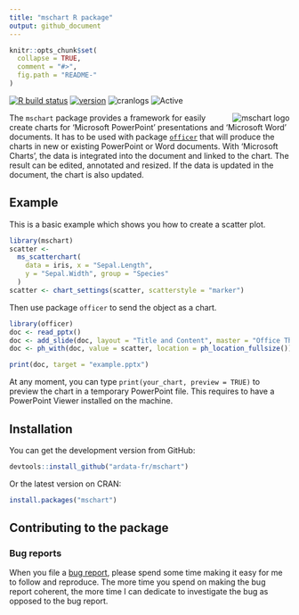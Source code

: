 ```yaml
---
title: "mschart R package"
output: github_document
---
```


<!-- README.md is generated from README.Rmd. Please edit that file -->

```r
knitr::opts_chunk$set(
  collapse = TRUE,
  comment = "#>",
  fig.path = "README-"
)
```

[![R build status](https://github.com/ardata-fr/mschart/workflows/R-CMD-check/badge.svg)](https://github.com/ardata-fr/mschart/actions)
[![version](https://www.r-pkg.org/badges/version/mschart)](https://CRAN.R-project.org/package=mschart)
![cranlogs](https://cranlogs.r-pkg.org/badges/mschart)
![Active](http://www.repostatus.org/badges/latest/active.svg)

<a href="https://github.com/ardata-fr/mschart"><img src="man/figures/logo.png" alt="mschart logo" align="right" /></a> 
The `mschart` package provides a framework for easily create charts for
'Microsoft PowerPoint' presentations and 'Microsoft Word' documents. It has to
be used with package [`officer`](https://davidgohel.github.io/officer/) that
will produce the charts in new or existing PowerPoint or Word documents. With
'Microsoft Charts', the data is integrated into the document and linked to the
chart. The result can be edited, annotated and resized. If the data is updated
in the document, the chart is also updated.

## Example

This is a basic example which shows you how to create a scatter plot.

```r
library(mschart)
scatter <-
  ms_scatterchart(
    data = iris, x = "Sepal.Length",
    y = "Sepal.Width", group = "Species"
  )
scatter <- chart_settings(scatter, scatterstyle = "marker")
```

Then use package `officer` to send the object as a chart.

```r
library(officer)
doc <- read_pptx()
doc <- add_slide(doc, layout = "Title and Content", master = "Office Theme")
doc <- ph_with(doc, value = scatter, location = ph_location_fullsize())

print(doc, target = "example.pptx")
```

At any moment, you can type `print(your_chart, preview = TRUE)` to preview the
chart in a temporary PowerPoint file. This requires to have a PowerPoint Viewer
installed on the machine.

## Installation

You can get the development version from GitHub:

```r
devtools::install_github("ardata-fr/mschart")
```

Or the latest version on CRAN:

```r
install.packages("mschart")
```


## Contributing to the package

### Bug reports

When you file a [bug report](https://github.com/ardata-fr/mschart/issues),
please spend some time making it easy for me to follow and reproduce. The more
time you spend on making the bug report coherent, the more time I can dedicate
to investigate the bug as opposed to the bug report.
